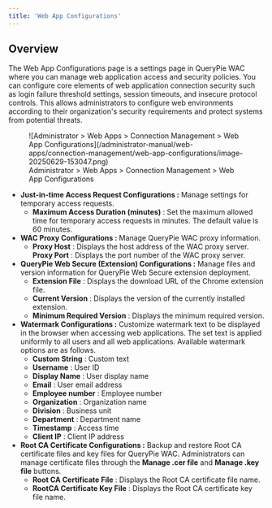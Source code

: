 ```yaml
---
title: 'Web App Configurations'
---
```


## Overview

The Web App Configurations page is a settings page in QueryPie WAC where you can manage web application access and security policies. You can configure core elements of web application connection security such as login failure threshold settings, session timeouts, and insecure protocol controls. This allows administrators to configure web environments according to their organization's security requirements and protect systems from potential threats.

<figure data-layout="center" data-align="center">
![Administrator &gt; Web Apps &gt; Connection Management &gt; Web App Configurations](/administrator-manual/web-apps/connection-management/web-app-configurations/image-20250629-153047.png)
<figcaption>
Administrator &gt; Web Apps &gt; Connection Management &gt; Web App Configurations
</figcaption>
</figure>


*  **Just-in-time Access Request Configurations :** Manage settings for temporary access requests.
    *  **Maximum Access Duration (minutes)** : Set the maximum allowed time for temporary access requests in minutes. The default value is 60 minutes.
*  **WAC Proxy Configurations :** Manage QueryPie WAC proxy information.
    *  **Proxy Host** : Displays the host address of the WAC proxy server.  **Proxy Port** : Displays the port number of the WAC proxy server.
*  **QueryPie Web Secure (Extension) Configurations :** Manage files and version information for QueryPie Web Secure extension deployment.
    *  **Extension File** : Displays the download URL of the Chrome extension file. 
    *  **Current Version** : Displays the version of the currently installed extension. 
    *  **Minimum Required Version** : Displays the minimum required version.
*  **Watermark Configurations :** Customize watermark text to be displayed in the browser when accessing web applications. The set text is applied uniformly to all users and all web applications. Available watermark options are as follows.
    *  **Custom String** : Custom text
    *  **Username** : User ID
    *  **Display Name** : User display name
    *  **Email** : User email address
    *  **Employee number** : Employee number
    *  **Organization** : Organization name
    *  **Division** : Business unit
    *  **Department** : Department name
    *  **Timestamp** : Access time
    *  **Client IP** : Client IP address
*  **Root CA Certificate Configurations :** Backup and restore Root CA certificate files and key files for QueryPie WAC. Administrators can manage certificate files through the **Manage .cer file** and **Manage .key file** buttons.
    *  **Root CA Certificate File** : Displays the Root CA certificate file name. 
    *  **RootCA Certificate Key File** : Displays the Root CA certificate key file name. 
